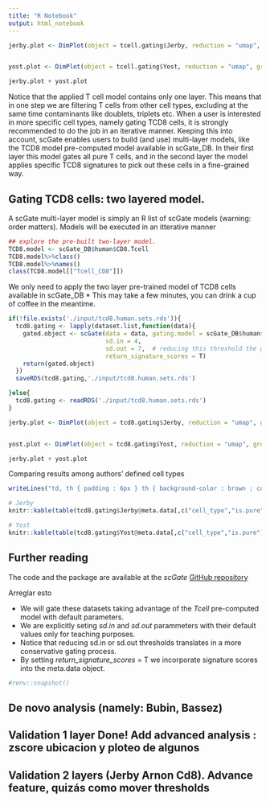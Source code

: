 ```yaml
---
title: "R Notebook"
output: html_notebook
---
```



```r
jerby.plot <- DimPlot(object = tcell.gating$Jerby, reduction = "umap", group.by = "scGate.annotation", label = TRUE, label.size = 3, repel = TRUE) + ggtitle("Jerby et. al.") + labs(subtitle = "sc.Gate.annotation") +  theme(legend.text = element_text(size=7)) +  theme(plot.subtitle = element_text(hjust = 0.5)) +theme(legend.position="bottom")


yost.plot <- DimPlot(object = tcell.gating$Yost, reduction = "umap", group.by = "scGate.annotation", label = TRUE, label.size = 3, repel = TRUE) + ggtitle("Yost et. al.") + labs(subtitle = "sc.Gate.annotation") +  theme(legend.text = element_text(size=7)) +  theme(plot.subtitle = element_text(hjust = 0.5)) +theme(legend.position="bottom")

jerby.plot + yost.plot
```

Notice that the applied T cell model contains only one layer. This means that in one step we are filtering T cells from other cell types, excluding at the same time contaminants like doublets, triplets etc. 
When a user is interested in more specific cell types, namely gating TCD8 cells, it is strongly recommended to do the job in an iterative manner. Keeping this into account, scGate enables users to build (and use) multi-layer models, like the TCD8 model pre-computed model available in scGate_DB. In their first layer this model gates all pure T cells, and in the second layer the model applies specific TCD8 signatures to pick out these cells in a fine-grained way.


## Gating TCD8 cells: two layered model. 

A scGate multi-layer model is simply an R list of scGate models (warning: order matters). Models will be executed in an itterative manner
```r
## explore the pre-built two-layer model. 
TCD8.model <- scGate_DB$human$CD8.Tcell
TCD8.model%>%class()
TCD8.model%>%names()
class(TCD8.model[["Tcell_CD8"]])
```

We only need to apply the two layer pre-trained model of TCD8 cells available in scGate_DB 
* This may take a few minutes, you can drink a cup of coffee in the meantime.
```r
if(!file.exists('./input/tcd8.human.sets.rds')){
  tcd8.gating <- lapply(dataset.list,function(data){
    gated.object <- scGate(data = data, gating.model = scGate_DB$human$CD8.Tcell,
                           sd.in = 4,      
                           sd.out = 7,  # reducing this threshold the gating will be more conservative 
                           return_signature_scores = T)  
    return(gated.object)
  })
  saveRDS(tcd8.gating,'./input/tcd8.human.sets.rds')

}else{
  tcd8.gating <- readRDS('./input/tcd8.human.sets.rds')
}

```

```r
jerby.plot <- DimPlot(object = tcd8.gating$Jerby, reduction = "umap", group.by = "is.pure", label = TRUE, label.size = 3, repel = TRUE) + ggtitle("Jerby et. al.") + labs(subtitle = "TCD8") +  theme(plot.subtitle = element_text(hjust = 0.5)) 


yost.plot <- DimPlot(object = tcd8.gating$Yost, reduction = "umap", group.by = "is.pure", label = TRUE, label.size = 3, repel = TRUE) + ggtitle("Yost et. al.") + labs(subtitle = "TCD8") +  theme(plot.subtitle = element_text(hjust = 0.5))

jerby.plot + yost.plot
```

Comparing results among authors' defined cell types
```r
writeLines("td, th { padding : 6px } th { background-color : brown ; color : white; border : 1px solid white; } td { color : brown ; border : 1px solid brown }", con = "mystyle.css")

# Jerby
knitr::kable(table(tcd8.gating$Jerby@meta.data[,c("cell_type","is.pure")]),format = "html")

# Yost
knitr::kable(table(tcd8.gating$Yost@meta.data[,c("cell_type","is.pure")]),format = "html")

```


## Further reading
The code and the package are available at the *scGate* [GitHub repository](https://github.com/carmonalab/scGate)

 Arreglar esto

* We will gate these datasets taking advantage of the *Tcell* pre-computed model with default parameters.  
* We are explicitly seting *sd.in* and *sd.out* parammeters with their default values only for teaching purposes. 
* Notice that reducing sd.in or sd.out thresholds translates in a more conservative gating process.
* By setting *return_signature_scores* = T we incorporate signature scores into the meta.data object. 

```r
#renv::snapshot()
```



## De novo analysis (namely: Bubin, Bassez)
## Validation 1 layer Done!  Add advanced analysis : zscore ubicacion y ploteo de algunos
## Validation 2 layers (Jerby Arnon Cd8). Advance feature, quizás como mover thresholds
 


